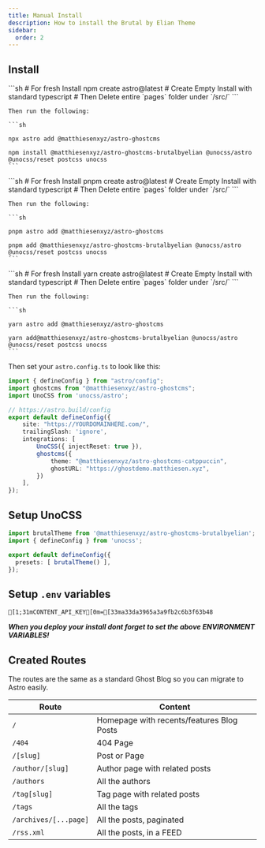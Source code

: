 ```yaml
---
title: Manual Install
description: How to install the Brutal by Elian Theme
sidebar:
  order: 2
---
```


<LinkCard
  title="Demo"
  href="https://brutal-demo.astro-ghostcms.xyz/"
  description="Live Demo of BrutalbyElian Theme"
/>

## Install

<Tabs>
  <TabItem label="npm">
	```sh
	# For fresh Install
	npm create astro@latest
	# Create Empty Install with standard typescript
	# Then Delete entire `pages` folder under `/src/`
	```
	
	Then run the following:
	
	```sh

	npx astro add @matthiesenxyz/astro-ghostcms

	npm install @matthiesenxyz/astro-ghostcms-brutalbyelian @unocss/astro @unocss/reset postcss unocss
	```
  </TabItem>
  <TabItem label="pnpm">
	```sh
	# For fresh Install
	pnpm create astro@latest
	# Create Empty Install with standard typescript
	# Then Delete entire `pages` folder under `/src/`
	```
	
	Then run the following:
	
	```sh

	pnpm astro add @matthiesenxyz/astro-ghostcms

	pnpm add @matthiesenxyz/astro-ghostcms-brutalbyelian @unocss/astro @unocss/reset postcss unocss
	```
  </TabItem>
  <TabItem label="yarn">
	```sh
	# For fresh Install
	yarn create astro@latest
	# Create Empty Install with standard typescript
	# Then Delete entire `pages` folder under `/src/`
	```
	
	Then run the following:
	
	```sh

	yarn astro add @matthiesenxyz/astro-ghostcms

	yarn add@matthiesenxyz/astro-ghostcms-brutalbyelian @unocss/astro @unocss/reset postcss unocss
	```
  </TabItem>
</Tabs>

Then set your `astro.config.ts` to look like this:

```ts frame="code" title="astro.config.ts"
import { defineConfig } from "astro/config";
import ghostcms from "@matthiesenxyz/astro-ghostcms";
import UnoCSS from 'unocss/astro';

// https://astro.build/config
export default defineConfig({
	site: "https://YOURDOMAINHERE.com/",
	trailingSlash: 'ignore',
	integrations: [
		UnoCSS({ injectReset: true }),
		ghostcms({
			theme: "@matthiesenxyz/astro-ghostcms-catppuccin",
			ghostURL: "https://ghostdemo.matthiesen.xyz",
		})
	],
});
```

## Setup UnoCSS

```ts frame="code" title="uno.config.ts"
import brutalTheme from '@matthiesenxyz/astro-ghostcms-brutalbyelian';
import { defineConfig } from 'unocss';

export default defineConfig({
  presets: [ brutalTheme() ],
});

```

## Setup `.env` variables

```ansi frame="code" title=".env"
[1;31mCONTENT_API_KEY[0m=[33ma33da3965a3a9fb2c6b3f63b48
```

***When you deploy your install dont forget to set the above ENVIRONMENT VARIABLES!***

## Created Routes

The routes are the same as a standard Ghost Blog so you can migrate to Astro easily.

| Route                 | Content                                   |
| --------------------- | ----------------------------------------- |
| `/`                   | Homepage with recents/features Blog Posts |
| `/404`                | 404 Page                                  |
| `/[slug]`             | Post or Page                              |
| `/author/[slug]`      | Author page with related posts            |
| `/authors`            | All the authors                           |
| `/tag[slug]`          | Tag page with related posts               |
| `/tags`               | All the tags                              |
| `/archives/[...page]` | All the posts, paginated                  |
| `/rss.xml`            | All the posts, in a FEED                  |